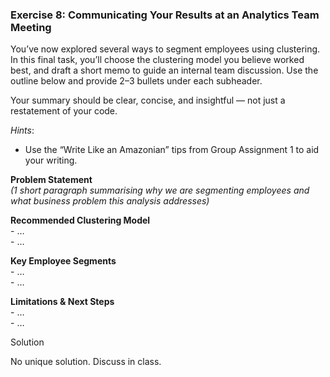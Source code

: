 <!-- question-type: inclass -->
### Exercise 8: Communicating Your Results at an Analytics Team Meeting

You’ve now explored several ways to segment employees using clustering. 
In this final task, you’ll choose the clustering model you believe worked best, and draft a short memo to guide an internal team discussion. Use the outline below and provide 2–3 bullets under each subheader.  

Your summary should be clear, concise, and insightful — not just a restatement of your code.

*Hints*:

- Use the "Write Like an Amazonian" tips from Group Assignment 1 to aid your writing. 

**Problem Statement**  
*(1 short paragraph summarising why we are segmenting employees and what business problem this analysis addresses)*  

**Recommended Clustering Model**  
- …  
- …  

**Key Employee Segments**  
- …  
- …  

**Limitations & Next Steps**  
- …  
- …  

<!-- BEGIN PROFILE:r-solutions -->
::: {.content-visible when-profile="r-solutions" when-profile="r-teaching-guide"}

::: {.solution-block}

::: {.solution-block-header}
Solution
:::

::: {.solution-block-body}

No unique solution. Discuss in class.
:::

:::

:::
<!-- END PROFILE:r-solutions -->